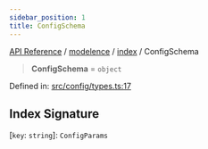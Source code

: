 ```yaml
---
sidebar_position: 1
title: ConfigSchema
---
```


[API Reference](/api-reference/modelence/index/type-aliases/../../../index) / [modelence](/api-reference/modelence/index/type-aliases/../../index) / [index](/api-reference/modelence/index/type-aliases/../index) / ConfigSchema

> **ConfigSchema** = `object`

Defined in: [src/config/types.ts:17](https://github.com/modelence/modelence/blob/35d8bc2685ef485e261064cb30d0318e5214971b/packages/modelence/src/config/types.ts#L17)

## Index Signature

\[`key`: `string`\]: `ConfigParams`
